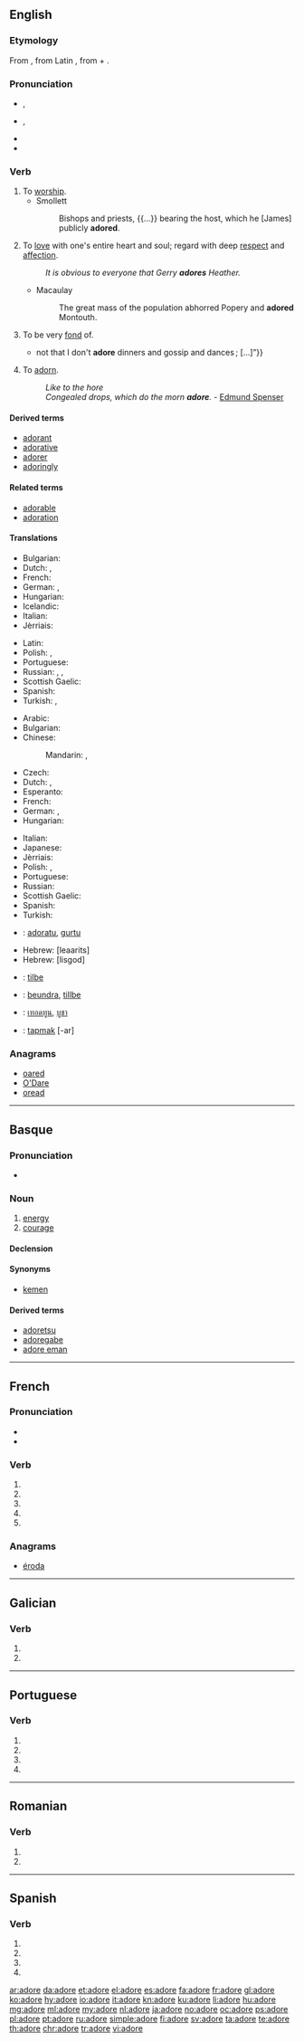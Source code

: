 {{also|adoré}}
==English==

===Etymology===
From {{etyl|fro|en}} {{term|adorer|lang=fro}}, from Latin {{term|adoro|lang=la}}, from {{term|ad||to|lang=la}} + {{term|oro|to speak, to pray|lang=la}}.

===Pronunciation===
* {{a|RP}} {{enPR|ədô'}}, {{IPA|/əˈdɔː/|lang=en}}
* {{a|US}} {{enPR|ədôr'}}, {{IPA|/əˈdɔːr/|lang=en}}
* {{audio|en-us-adore.ogg|Audio (US)|lang=en}}
* {{rhymes|ɔː(r)|lang=en}}

===Verb===
{{en-verb|ador|ing}}

# To [[worship]].
#* Smollett
#*: Bishops and priests, {{...}} bearing the host, which he [James] publicly '''adored'''.
# To [[love]] with one's entire heart and soul; regard with deep [[respect]] and [[affection]].
#: ''It is obvious to everyone that Gerry '''adores''' Heather.''
#* Macaulay
#*: The great mass of the population abhorred Popery and '''adored''' Montouth.
# To be very [[fond]] of.
#* {{quote-book|year=1907|author=[[w:Robert W. Chambers|Robert Chambers]]
|title=The Younger Set
|chapter=2/5|url=http://openlibrary.org/works/OL8127246W
|passage=“I ought to arise and go forth with timbrel and with dances ; but, do you know, I am not inclined to revels ?{{...}}not that I don't '''adore''' dinners and gossip and dances ;&nbsp;[&hellip;]”}}
# {{context|obsolete|lang=en}} To [[adorn]].
#: ''Like to the hore<br>Congealed drops, which do the morn '''adore'''.'' - [[w:Edmund Spenser|Edmund Spenser]]

====Derived terms====
* [[adorant]]
* [[adorative]]
* [[adorer]]
* [[adoringly]]

====Related terms====
* [[adorable]]
* [[adoration]]

====Translations====
{{trans-top|worship}}
* Bulgarian: {{t+|bg|боготворя|tr=bogotvorjá}}
* Dutch: {{t+|nl|aanbidden}}, {{t+|nl|adoreren}}
* French: {{t+|fr|adorer}}
* German: {{t+|de|anbeten}}, {{t+|de|verehren}}
* Hungarian: {{t+|hu|imád}}
* Icelandic: {{t|is|dýrka}}
* Italian: {{t+|it|adorare}}
* Jèrriais: {{t|roa-jer|adouother}}
{{trans-mid}}
* Latin: {{t+|la|adōrō}}
* Polish: {{t+|pl|uwielbiać}}, {{t+|pl|wielbić}}
* Portuguese: {{t+|pt|adorar}}
* Russian: {{t+|ru|боготворить|impf|tr=bogotvorít'}}, {{t+|ru|поклоняться|tr=poklonját'sja}} {{impf}} {{qualifier|+ [[dative case]]}}, {{t+|ru|преклоняться|tr=preklonját'sja}} {{impf}} {{qualifier|[[перед]] + [[instrumental case]]}}
* Scottish Gaelic: {{l/gd|dèan adhradh}}
* Spanish: {{t+|es|adorar}}
* Turkish: {{t+|tr|tapmak}}, {{t+|tr|tapınmak}}
{{trans-bottom}}

{{trans-top|love with entire heart and soul}}
* Arabic: {{t+|ar|عشق|tr=3áshiqa}}
* Bulgarian: {{t+|bg|обожавам|tr=obožávam}}
* Chinese:
*: Mandarin: {{t+|cmn|熱愛|sc=Hani}}, {{t+|cmn|热爱|tr=rè'ài|sc=Hani}}
* Czech: {{t|cs|zbožňovat}}
* Dutch: {{t+|nl|aanbidden}}, {{t+|nl|adoreren}}
* Esperanto: {{t|eo|adori}}
* French: {{t+|fr|adorer}}
* German: {{t+|de|anbeten}}, {{t+|de|verehren}}
* Hungarian: {{t+|hu|imád}}
{{trans-mid}}
* Italian: {{t+|it|adorare}}
* Japanese: {{t+|ja|熱愛|alt=熱愛する|tr=ねつあいする, netsuai-suru}}
* Jèrriais: {{t|roa-jer|adouother}}
* Polish: {{t+|pl|uwielbiać}}, {{t+|pl|ubóstwiać}}
* Portuguese: {{t+|pt|amar}}
* Russian: {{t+|ru|обожать|impf|tr=obožát'}}
* Scottish Gaelic: {{l/gd|gràdhaich}}
* Spanish: {{t+|es|querer}}
* Turkish: {{t+|tr|tapmak}}
{{trans-bottom}}

{{checktrans-top}}
* {{ttbc|eu}}: [[adoratu]], [[gurtu]]
* Hebrew: {{t-check|he|להעריץ}} [leaarits]
* Hebrew: {{t-check|he|לסגוד}} [lisgod]
* {{ttbc|no}}: [[tilbe]]
{{trans-mid}}
* {{ttbc|sv}}: [[beundra]], [[tillbe]]
* {{ttbc|th}}: [[เทอดทูน]], [[บูชา]]
* {{ttbc|tr}}: [[tapmak]] [-ar]
{{trans-bottom}}

===Anagrams===
* [[oared#English|oared]]
* [[O'Dare#English|O'Dare]]
* [[oread#English|oread]]

----

==Basque==

===Pronunciation===
* {{IPA|/a´do.ɾe/|lang=eu}}

===Noun===
{{head|eu|noun}}

# [[energy]]
# [[courage]]

====Declension====
{{eu-decl-inanim noun|av=1|kv=1}}

====Synonyms====
* [[kemen]]

====Derived terms====
* [[adoretsu]]
* [[adoregabe]]
* [[adore eman]]

----

==French==

===Pronunciation===
* {{IPA|/a.dɔʁ/|lang=fr}}
* {{audio|Fr-Paris--adore.ogg|Audio (Paris)|lang=fr}}

===Verb===
{{fr-verb-form}}

# {{conjugation of|adorer||1|s|pres|ind|lang=fr}}
# {{conjugation of|adorer||3|s|pres|ind|lang=fr}}
# {{conjugation of|adorer||1|s|pres|sub|lang=fr}}
# {{conjugation of|adorer||1|s|pres|sub|lang=fr}}
# {{conjugation of|adorer||2|s|imp|lang=fr}}

===Anagrams===
* [[éroda#French|éroda]]

----

==Galician==

===Verb===
{{gl-verb-form}}

# {{conjugation of|adorar||lang=gl|1|s|pres|sub}}
# {{conjugation of|adorar||lang=gl|3|s|pres|sub}}

----

==Portuguese==

===Verb===
{{pt-verb-form}}

# {{conjugation of|adorar||1|s|present|subjunctive|lang=pt}}
# {{conjugation of|adorar||3|s|present|subjunctive|lang=pt}}
# {{conjugation of|adorar||1|s|imperative|lang=pt}}
# {{conjugation of|adorar||3|s|imperative|lang=pt}}

----

==Romanian==

===Verb===
{{head|ro}}

# {{ro-form-verb|3s|sub|adora}}
# {{ro-form-verb|3p|sub|adora}}

----

==Spanish==

===Verb===
{{es-verb-form|adorar}}

# {{es-verb form of|ending=ar|mood=imperative|pers=2|formal=yes|number=singular|adorar}}
# {{es-verb form of|ending=ar|mood=subjunctive|tense=present|pers=1|number=singular|adorar}}
# {{es-verb form of|ending=ar|mood=subjunctive|tense=present|pers=2|formal=yes|number=singular|adorar}}
# {{es-verb form of|ending=ar|mood=subjunctive|tense=present|pers=3|number=singular|adorar}}

[[ar:adore]]
[[da:adore]]
[[et:adore]]
[[el:adore]]
[[es:adore]]
[[fa:adore]]
[[fr:adore]]
[[gl:adore]]
[[ko:adore]]
[[hy:adore]]
[[io:adore]]
[[it:adore]]
[[kn:adore]]
[[ku:adore]]
[[li:adore]]
[[hu:adore]]
[[mg:adore]]
[[ml:adore]]
[[my:adore]]
[[nl:adore]]
[[ja:adore]]
[[no:adore]]
[[oc:adore]]
[[ps:adore]]
[[pl:adore]]
[[pt:adore]]
[[ru:adore]]
[[simple:adore]]
[[fi:adore]]
[[sv:adore]]
[[ta:adore]]
[[te:adore]]
[[th:adore]]
[[chr:adore]]
[[tr:adore]]
[[vi:adore]]